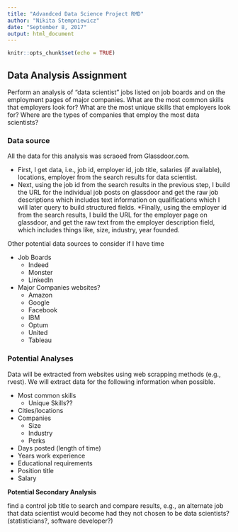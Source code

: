 ```yaml
---
title: "Advandced Data Science Project RMD"
author: "Nikita Stempniewicz"
date: "September 8, 2017"
output: html_document
---
```


```r
knitr::opts_chunk$set(echo = TRUE)
```

## Data Analysis Assignment 

Perform an analysis of "data scientist" jobs listed on job boards and on the employment pages of major companies. What are the most common skills that employers look for? What are the most unique skills that employers look for? Where are the types of companies that employ the most data scientists?

### Data source

All the data for this analysis was scraoed from Glassdoor.com. 

  * First, I get data, i.e., job  id, employer id, job title, salaries (if available), locations, employer from the search results for data scientist.
  * Next, using the job id from the search results in the previous step, I build the URL for the individual job posts on glassdoor and get the raw job descriptions which includes text information on qualifications which I will later query to build structured fields.
  *Finally, using the employer id from the search results, I build the URL for the employer page on glassdoor, and get the raw text from the employer description field, which includes things like, size, industry, year founded.

Other potential data sources to consider if I have time

  * Job Boards
    + Indeed
    + Monster
    + LinkedIn
  * Major Companies websites? 
    + Amazon 
    + Google
    + Facebook
    + IBM
    + Optum
    + United
    + Tableau
    
### Potential Analyses
Data will be extracted from websites using web scrapping methods (e.g., rvest). We will extract data for the following information when possible.

  * Most common skills
	* Unique Skills??
  * Cities/locations
  * Companies 
    + Size
    + Industry
    + Perks
  * Days posted (length of time)
  * Years work experience
  * Educational requirements
  * Position title
  * Salary
	
**Potential Secondary Analysis**	

find a control job title to search and compare results, e.g., an alternate job that data scientist would become had they not chosen to be data scientists? (statisticians?, software developer?)

